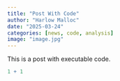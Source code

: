 ```yaml
---
title: "Post With Code"
author: "Harlow Malloc"
date: "2025-03-24"
categories: [news, code, analysis]
image: "image.jpg"
---
```


This is a post with executable code.

```r
1 + 1
```
